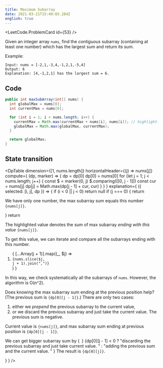 ```yaml
---
title: Maximum Subarray
date: 2021-03-21T15:49:03.284Z
english: true
---
```



<LeetCode.ProblemCard id={53} />

Given an integer array `nums`, find the *contiguous* subarray (containing at least one number) which has the largest sum and return its sum.

Example:
```
Input: nums = [-2,1,-3,4,-1,2,1,-5,4]
Output: 6
Explanation: [4,-1,2,1] has the largest sum = 6.
```

## Code

```java
public int maxSubArray(int[] nums) {
  int globalMax = nums[0];
  int currentMax = nums[0];

  for (int i = 1; i < nums.length; i++) {
    currentMax = Math.max(currentMax + nums[i], nums[i]); // highlight-line
    globalMax = Math.max(globalMax, currentMax);
  }

  return globalMax;
}
```

## State transition


<DpTable
  dimension={[1, nums.length]}
  horizontalHeader={(j) => nums[j]}
  compute={
    (dp, marker) => {
      dp = dp[0]
      dp[0] = nums[0]
      for (let j = 1; j < nums.length; j++) {
        const $ = marker(0, j)
        $.comparing([[0, j - 1]])
        const cur = nums[j]
        dp[j] = Math.max(dp[j - 1] + cur, cur)
      }
    }
  }
  explanation={
    ({ selected: [i, j], dp }) => {
      if (i < 0 || j < 0) return null
      if (j === 0) {
        return <section className="explanation">
          <p>We have only one number, the max subarray sum equals this number <Code>{nums[j]}</Code>.</p>
        </section>
      }
      return <section className="explanation">
        <p>The highlighted value denotes the sum of max subarray <em>ending with this value</em> <Code>{nums[j]}</Code>.
        </p>
        <p>To get this value, we can iterate and compare all the subarrays ending with this number.</p>
        <ol>
          {
            [...Array(j + 1)].map((_, $j) => <li key={$j}>
              <Code>{nums.slice($j, j + 1).join(",")}</Code>
            </li>)
          }
        </ol>
        <p>
          In this way, we check systematically all the subarrays of <Code>nums</Code>.
          However, the algorithm is <InlineMath>O(n^2)</InlineMath>.</p>
        <p>
          Does knowing the max subarray sum ending at the previous position help?
          (The previous sum is <Code>{dp[0][j - 1]}</Code>.)
          There are only two cases:
        </p>
        <ol>
          <li>either we <em>prepend</em> the previous subarray to the current value,</li>
          <li>or we discard the previous subarray and just take the current value. The previous sum is negative.</li>
        </ol>
        <p>
          Current value is <Code>{nums[j]}</Code>,
          and max subarray sum ending at previous position is <Code>{dp[0][j - 1]}</Code>.
        </p>
        <p>
          We can get bigger subarray sum by {` `}
          {dp[0][j - 1] < 0 ?
            "discarding the previous subarray and just take current value. " :
            "adding the previous sum and the current value. "
          }
          The result is <Code>{dp[0][j]}</Code>.
        </p>
      </section>
    }
  }
/>
